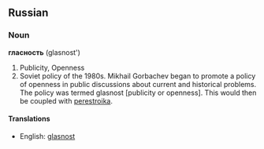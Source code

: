 ==Russian==
===Noun===
'''гласность''' (glasnost')

# Publicity, Openness
# Soviet policy of the 1980s. Mikhail Gorbachev began to promote a policy of openness in public discussions about current and historical problems. The policy was termed glasnost [publicity or openness]. This would then be coupled with [[perestroika]].

====Translations====
*English: [[glasnost]]